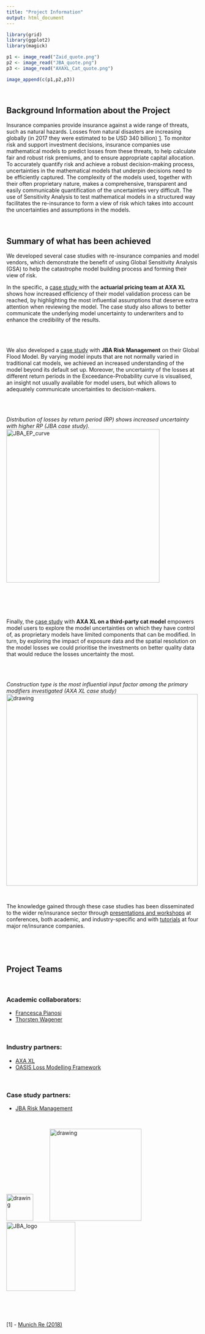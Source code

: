 ```yaml
---
title: "Project Information"
output: html_document
---
```


```r
library(grid)
library(ggplot2)
library(magick)

p1 <- image_read("Zaid_quote.png")
p2 <- image_read("JBA_quote.png")
p3 <- image_read("AXAXL_Cat_quote.png")

image_append(c(p1,p2,p3))

```


<br>

## Background Information about the Project 

Insurance companies provide insurance against a wide range of threats, such as natural hazards. Losses from natural disasters are increasing globally (in 2017 they were estimated to be USD 340 billion) [1](#munichre_ref). To monitor risk and support investment decisions, insurance companies use mathematical models to predict losses from these threats, to help calculate fair and robust risk premiums, and to ensure appropriate capital allocation. To accurately quantify risk and achieve a robust decision-making process, uncertainties in the mathematical models that underpin decisions need to be efficiently captured. The complexity of the models used, together with their often proprietary nature, makes a comprehensive, transparent and easily communicable quantification of the uncertainties very difficult. The use of Sensitivity Analysis to test mathematical models in a structured way facilitates the re-insurance to form a view of risk which takes into account the uncertainties and assumptions in the models.

<br> 

## Summary of what has been achieved

We developed several case studies with re-insurance companies and model vendors, which demonstrate the benefit of using Global Sensitivity Analysis (GSA) to help the catastrophe model building process and forming their view of risk. 

In the specific, a <a href="VNoacco_GSA_pricing.pdf#" class="download" title="GSA_pricing"> case study </a>  with the **actuarial pricing team at AXA XL** shows how increased efficiency of their model validation process can be reached, by highlighting the most influential assumptions that deserve extra attention when reviewing the model. The case study also allows to better communicate the underlying model uncertainty to underwriters and to enhance the credibility of the results. 


<div class = "row">
<div class = "col-md-5">

<br><br>

We also developed a [case study](https://safe-insurance.uk/Outputs.html#briefings) with **JBA Risk Management** on their Global Flood Model. By varying model inputs that are not normally varied in traditional cat models, we achieved an increased understanding of the model beyond its default set up. Moreover, the uncertainty of the losses at different return periods in the Exceedance-Probability curve is visualised, an insight not usually available for model users, but which allows to adequately communicate uncertainties to decision-makers. 
</div>
  
<div class = "col-md-6">
<br><br>

_Distribution of losses by return period (RP) shows increased uncertainty with higher RP (JBA case study)._
<img src="JBA_EP_curve.png" alt="JBA_EP_curve" style="width:400px;"/> 

</div>
</div>

<br>

<div class = "row">
<div class = "col-md-5">

<br><br>

Finally, the [case study](https://safe-insurance.uk/Outputs.html#briefings) with **AXA XL on a third-party cat model** empowers model users to explore the model uncertainties on which they have control of, as proprietary models have limited components that can be modified. In turn, by exploring the impact of exposure data and the spatial resolution on the model losses we could prioritise the investments on better quality data that would reduce the losses uncertainty the most.
</div>
  
<div class = "col-md-6">
<br><br>

_Construction type is the most influential input factor among the primary modifiers investigated (AXA XL case study)_
<img src="AXA_XL_Si.png" alt="drawing" style="width:500px;"/> 

</div>
</div>

<br>

The knowledge gained through these case studies has been disseminated to the wider re/insurance sector through [presentations and workshops](https://safe-insurance.uk/Outputs.html#selected_presentations) at conferences, both academic, and industry-specific and with [tutorials](https://safe-insurance.uk/Outputs.html#training_material) at four major re/insurance companies.


<br> 

<br> 

## Project Teams

<br>

### Academic collaborators:
- [Francesca Pianosi](https://www.bristol.ac.uk/people/person/Francesca-Pianosi-c3c94872-5922-4832-b269-109a473b568e/)
- [Thorsten Wagener](https://www.uni-potsdam.de/de/umwelt/institut/alle-mitarbeiterinnen/wagener-thorsten)

<br>

### Industry partners:
- [AXA XL](https://axaxl.com/)
- [OASIS Loss Modelling Framework](https://oasislmf.org/)

<br>

### Case study partners:
- [JBA Risk Management](https://www.jbarisk.com/)

<br>

<img src="axa_open_blue_rgb.jpg" alt="drawing" style="width:70px;"/> \ \ \ \ \ \ \ \ \   <img src="oasis_logo.png" alt="drawing" style="width:240px;"/>  \ \ \ \ \ \ \ \ \  <img src="jba_logo.png" alt="JBA_logo" style="width:180px;"/>



<br> 
<br> 
<br> 

<a id="munichre_ref"></a>

[1] - [Munich Re (2018)](https://www.munichre.com/topics-online/en/2018/01/2017-year-in-figures)





